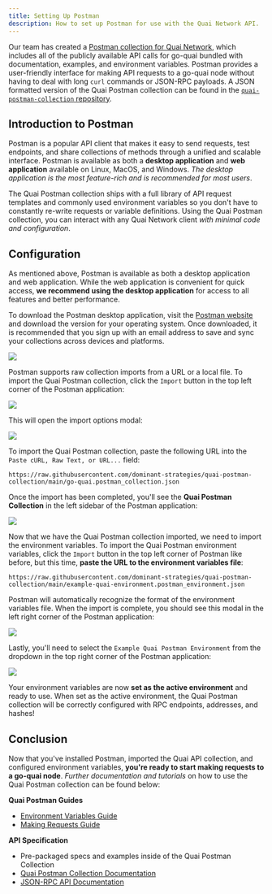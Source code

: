 ```yaml
---
title: Setting Up Postman
description: How to set up Postman for use with the Quai Network API.
---
```


Our team has created a [Postman collection for Quai Network](https://docs.api.qu.ai/), which includes all of the publicly available API calls for go-quai bundled with documentation, examples, and environment variables. Postman provides a user-friendly interface for making API requests to a go-quai node without having to deal with long `curl` commands or JSON-RPC payloads. A JSON formatted version of the Quai Postman collection can be found in the [`quai-postman-collection` repository](https://github.com/dominant-strategies/quai-postman-collection).

## Introduction to Postman

Postman is a popular API client that makes it easy to send requests, test endpoints, and share collections of methods through a unified and scalable interface. Postman is available as both a **desktop application** and **web application** available on Linux, MacOS, and Windows. _The desktop application is the most feature-rich and is recommended for most users_.

The Quai Postman collection ships with a full library of API request templates and commonly used environment variables so you don't have to constantly re-write requests or variable definitions. Using the Quai Postman collection, you can interact with any Quai Network client _with minimal code and configuration_.

## Configuration

<Steps>
<Step title="Install Postman">

As mentioned above, Postman is available as both a desktop application and web application. While the web application is convenient for quick access, **we recommend using the desktop application** for access to all features and better performance.

To download the Postman desktop application, visit the [Postman website](https://www.postman.com/downloads/) and download the version for your operating system. Once downloaded, it is recommended that you sign up with an email address to save and sync your collections across devices and platforms.

<Frame>
	<img src='/images/Postman/PostmanDownload.jpg' />
</Frame>
</Step>

<Step title="Import Quai API Collection">

Postman supports raw collection imports from a URL or a local file. To import the Quai Postman collection, click the `Import` button in the top left corner of the Postman application:

<Frame>
	<img src='/images/Postman/PostmanImportButton.png' />
</Frame>

This will open the import options modal:

<Frame>
	<img src='/images/Postman/PostmanImportModal.png' />
</Frame>

To import the Quai Postman collection, paste the following URL into the `Paste cURL, Raw Text, or URL...` field:

```
https://raw.githubusercontent.com/dominant-strategies/quai-postman-collection/main/go-quai.postman_collection.json
```

Once the import has been completed, you'll see the **Quai Postman Collection** in the left sidebar of the Postman application:

<Frame>
	<img src='/images/Postman/PostmanCollection.png' />
</Frame>
</Step>

<Step title="Import Environment Variables">

Now that we have the Quai Postman collection imported, we need to import the environment variables. To import the Quai Postman environment variables, click the `Import` button in the top left corner of Postman like before, but this time, **paste the URL to the environment variables file**:

```
https://raw.githubusercontent.com/dominant-strategies/quai-postman-collection/main/example-quai-environment.postman_environment.json
```

Postman will automatically recognize the format of the environment variables file. When the import is complete, you should see this modal in the left right corner of the Postman application:

<Frame>
	<img src='/images/Postman/PostmanImportSuccess.png' />
</Frame>

Lastly, you'll need to select the `Example Quai Postman Environment` from the dropdown in the top right corner of the Postman application:

<Frame>
	<img src='/images/Postman/PostmanEnvironmentSelect.png' />
</Frame>

Your environment variables are now **set as the active environment** and ready to use. When set as the active environment, the Quai Postman collection will be correctly configured with RPC endpoints, addresses, and hashes!

</Step>
</Steps>

## Conclusion

Now that you've installed Postman, imported the Quai API collection, and configured environment variables, **you're ready to start making requests to a go-quai node**. _Further documentation and tutorials_ on how to use the Quai Postman collection can be found below:

**Quai Postman Guides**

- [Environment Variables Guide](/build/api/postman/environment)
- [Making Requests Guide](/build/api/postman/use)

**API Specification**

- Pre-packaged specs and examples inside of the Quai Postman Collection
- [Quai Postman Collection Documentation](https://docs.api.qu.ai/)
- [JSON-RPC API Documentation](/build/playground/overview)

